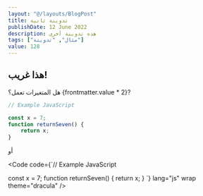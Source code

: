 ```yaml
---
layout: "@/layouts/BlogPost"
title: تدوينة ثانية
publishDate: 12 June 2022
description: هذه تدوينة أخرى
tags: ["مثال", "تدوينة"]
value: 128
---
```



## هذا غريب!

هل المتغيرات تعمل؟ {frontmatter.value * 2}?

```js
// Example JavaScript

const x = 7;
function returnSeven() {
	return x;
}
```

أو 

<Code code={`// Example JavaScript

const x = 7;
function returnSeven() {
	return x;
}
`} lang="js" wrap theme="dracula" />
